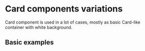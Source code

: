 
<Meta title="Components/Interface/Card/Variations" />

<style>{`

`}</style>

# Card components variations

Card component is used in a lot of cases, mostly as basic Card-like container with white background.

## Basic examples

<Canvas>
    <Story id="components-interface-card-all-stories--no-props" />
    <Story id="components-interface-card-all-stories--custom-padding" />
    <Story id="components-interface-card-all-stories--filled" />
    <Story id="components-interface-card-all-stories--elevated" />
</Canvas>
